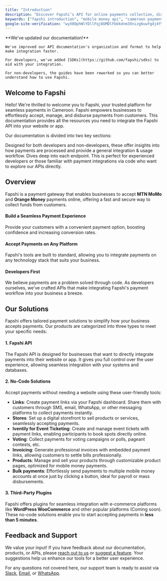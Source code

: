 ---
title: "Introduction"
description: "Discover Fapshi’s API for online payments collection, disbursement, and transaction management. Get started with our guides and API references."
keywords: ["fapshi introduction", "mobile money api", "cameroon payments", "mtn momo", "orange money", "fapshi docs", "fapshi guide"]
google-site-verification: "wyX0OphWlYDllFqj8UMDlFbbkdnm3Xnizg6uwfg4j4Y"
---

<Tip>
    **We've updated our documentation!**

    We've improved our API documentation's organization and format to help make integration faster.

    For developers, we've added [SDKs](https://github.com/fapshi/sdks) to aid with your integration.

    For non-developers, the guides have been reworked so you can better understand how to use Fapshi.
</Tip>

## Welcome to Fapshi

Hello! We're thrilled to welcome you to Fapshi, your trusted platform for seamless payments in Cameroon. Fapshi empowers businesses to effortlessly accept, manage, and disburse payments from customers. This documentation provides all the resources you need to integrate the Fapshi API into your website or app.

Our documentation is divided into two key sections: 

<CardGroup cols={2}>
  <Card title="Guides" icon="pen-to-square" href="/en/guides/getting-started/create-account">
    Designed for both developers and non-developers, these offer insights into how payments are processed and provide a general integration & usage workflow.
  </Card>
  <Card title="API Reference" icon="code" href="/en/api-reference">
    Dives deep into each endpoint. This is perfect for experienced developers or those familiar with payment integrations via code who want to explore our APIs directly.
  </Card>
</CardGroup>

## Overview

Fapshi is a payment gateway that enables businesses to accept **MTN MoMo** and **Orange Money** payments online, offering a fast and secure way to collect funds from customers.

#### Build a Seamless Payment Experience

Provide your customers with a convenient payment option, boosting confidence and increasing conversion rates.

#### Accept Payments on Any Platform

Fapshi's tools are built to standard, allowing you to integrate payments on any technology stack that suits your business.

#### Developers First

We believe payments are a problem solved through code. As developers ourselves, we've crafted APIs that make integrating Fapshi's payment workflow into your business a breeze.

## Our Solutions

Fapshi offers tailored payment solutions to simplify how your business accepts payments. Our products are categorized into three types to meet your specific needs:

#### 1. Fapshi API

The Fapshi API is designed for businesses that want to directly integrate payments into their website or app. It gives you full control over the user experience, allowing seamless integration with your systems and databases.

#### 2. No-Code Solutions

Accept payments without needing a website using these user-friendly tools:

- **Links**: Create payment links via your Fapshi dashboard. Share them with customers through SMS, email, WhatsApp, or other messaging platforms to collect payments instantly.
- **Stores**: Set up a digital storefront to sell products or services, seamlessly accepting payments.
- **Iventily for Event Ticketing**: Create and manage event tickets with payment links, enabling participants to book spots directly online.
- **Voting**: Collect payments for voting campaigns or polls, pageant contests, etc.
- **Invoicing**: Generate professional invoices with embedded payment links, allowing customers to settle bills professionally.
- **Products**: Manage and sell your products through customizable product pages, optimized for mobile money payments.
- **Bulk payments**: Effortlessly send payments to multiple mobile money accounts at once just by clicking a button, ideal for payroll or mass disbursements.

#### 3. Third-Party Plugins

Fapshi offers plugins for seamless integration with e-commerce platforms like **WordPress WooCommerce** and other popular platforms (Coming soon). These no-code solutions enable you to start accepting payments in **less than 5 minutes**.

## Feedback and Support

We value your input! If you have feedback about our documentation, products, or APIs, please [reach out to us](mailto:feedback@fapshi.com?subject=Suggest%20Edits%20to%20Fapshi%20Documentation&body=Please%20describe%20your%20suggestions%20here.
) or [suggest a feature](https://fapshi.com/en/suggest-feature). Your suggestions help us enhance our tools for a better user experience.

For any questions not covered here, our support team is ready to assist via [Slack](https://fapshicommunity.slack.com/archives/C034Q50QB6U), [Email](mailto:support@fapshi.com), or [WhatsApp](https://wa.me/237658610472).